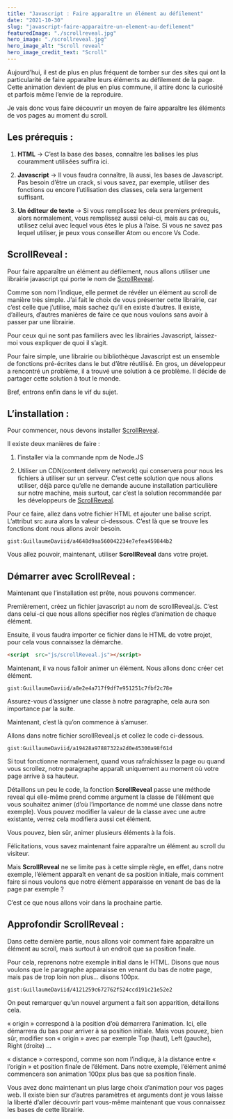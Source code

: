 ```yaml
---
title: "Javascript : Faire apparaître un élément au défilement"
date: "2021-10-30"
slug: "javascript-faire-apparaitre-un-element-au-defilement"
featuredImage: "./scrollreveal.jpg"
hero_image: "./scrollreveal.jpg"
hero_image_alt: "Scroll reveal"
hero_image_credit_text: "Scroll"
---
```


Aujourd’hui, il est de plus en plus fréquent de tomber sur des sites qui ont la particularité de faire apparaître leurs éléments au défilement de la page. Cette animation devient de plus en plus commune, il attire donc la curiosité et parfois même l’envie de la reproduire.

Je vais donc vous faire découvrir un moyen de faire apparaître les éléments de vos pages au moment du scroll.

## Les prérequis :

1. **HTML** → C’est la base des bases, connaître les balises les plus couramment utilisées suffira ici.

2. **Javascript** → Il vous faudra connaître, là aussi, les bases de Javascript. Pas besoin d’être un crack, si vous savez, par exemple, utiliser des fonctions ou encore l’utilisation des classes, cela sera largement suffisant.

3. **Un éditeur de texte** → Si vous remplissez les deux premiers prérequis, alors normalement, vous remplissez aussi celui-ci, mais au cas ou, utilisez celui avec lequel vous êtes le plus à l’aise. Si vous ne savez pas lequel utiliser, je peux vous conseiller Atom ou encore Vs Code.

## ScrollReveal :
Pour faire apparaître un élément au défilement, nous allons utiliser une librairie javascript qui porte le nom de [ScrollReveal](https://scrollrevealjs.org/).

Comme son nom l’indique, elle permet de révéler un élément au scroll de manière très simple.
J’ai fait le choix de vous présenter cette librairie, car c’est celle que j’utilise, mais sachez qu’il en existe d’autres. Il existe, d’ailleurs, d’autres manières de faire ce que nous voulons sans avoir à passer par une librairie.

Pour ceux qui ne sont pas familiers avec les librairies Javascript, laissez-moi vous expliquer de quoi il s’agit.

Pour faire simple, une librairie ou bibliothèque Javascript est un ensemble de fonctions pré-écrites dans le but d’être réutilisé. En gros, un développeur a rencontré un problème, il a trouvé une solution à ce problème. Il décide de partager cette solution à tout le monde.

Bref, entrons enfin dans le vif du sujet.

## L’installation :
Pour commencer, nous devons installer [ScrollReveal](https://scrollrevealjs.org/).

Il existe deux manières de faire :

1. l’installer via la commande npm de Node.JS

2. Utiliser un CDN(content delivery network) qui conservera pour nous les fichiers à utiliser sur un serveur. C’est cette solution que nous allons utiliser, déjà parce qu’elle ne demande aucune installation particulière sur notre machine, mais surtout, car c’est la solution recommandée par les développeurs de [ScrollReveal](https://scrollrevealjs.org/).

Pour ce faire, allez dans votre fichier HTML et ajouter une balise script. L’attribut src aura alors la valeur ci-dessous. C’est là que se trouve les fonctions dont nous allons avoir besoin.

`gist:GuillaumeDaviid/a4648d9aa560042234e7efea459844b2`

Vous allez pouvoir, maintenant, utiliser **ScrollReveal** dans votre projet.

## Démarrer avec ScrollReveal :
Maintenant que l’installation est prête, nous pouvons commencer.

Premièrement, créez un fichier javascript au nom de scrollReveal.js. C’est dans celui-ci que nous allons spécifier nos règles d’animation de chaque élément.

Ensuite, il vous faudra importer ce fichier dans le HTML de votre projet, pour cela vous connaissez la démarche.
```markdown
<script  src="js/scrollReveal.js"></script>
``` 

Maintenant, il va nous falloir animer un élément. Nous allons donc créer cet élément.

`gist:GuillaumeDaviid/a8e2e4a717f9df7e951251c7fbf2c78e`

Assurez-vous d’assigner une classe à notre paragraphe, cela aura son importance par la suite.

Maintenant, c’est là qu’on commence à s’amuser.

Allons dans notre fichier scrollReveal.js et collez le code ci-dessous.

`gist:GuillaumeDaviid/a19428a97887322a2d0e45300a98f61d`

Si tout fonctionne normalement, quand vous rafraîchissez la page ou quand vous scrollez, notre paragraphe apparaît uniquement au moment où votre page arrive à sa hauteur.

Détaillons un peu le code, la fonction **ScrollReveal** passe une méthode reveal qui elle-même prend comme argument la classe de l’élément que vous souhaitez animer (d’où l’importance de nommé une classe dans notre exemple). Vous pouvez modifier la valeur de la classe avec une autre existante, verrez cela modifiera aussi cet élément.

Vous pouvez, bien sûr, animer plusieurs éléments à la fois.

Félicitations, vous savez maintenant faire apparaître un élément au scroll du visiteur.

Mais **ScrollReveal** ne se limite pas à cette simple règle, en effet, dans notre exemple, l’élément apparaît en venant de sa position initiale, mais comment faire si nous voulons que notre élément apparaisse en venant de bas de la page par exemple ?

C’est ce que nous allons voir dans la prochaine partie.

## Approfondir ScrollReveal :
Dans cette dernière partie, nous allons voir comment faire apparaître un élément au scroll, mais surtout à un endroit que sa position finale.

Pour cela, reprenons notre exemple initial dans le HTML. Disons que nous voulons que le paragraphe apparaisse en venant du bas de notre page, mais pas de trop loin non plus… disons 100px.

`gist:GuillaumeDaviid/4121259c672762f524ccd191c21e52e2`

On peut remarquer qu’un nouvel argument a fait son apparition, détaillons cela.

« origin » correspond à la position d’où démarrera l’animation. Ici, elle démarrera du bas pour arriver à sa position initiale. Mais vous pouvez, bien sûr, modifier son « origin » avec par exemple Top (haut), Left (gauche), Right (droite) …

« distance » correspond, comme son nom l’indique, à la distance entre « l’origin » et position finale de l’élément. Dans notre exemple, l’élément animé commencera son animation 100px plus bas que sa position finale.

Vous avez donc maintenant un plus large choix d’animation pour vos pages web. Il existe bien sur d’autres paramètres et arguments dont je vous laisse la liberté d’aller découvrir part vous-même maintenant que vous connaissez les bases de cette librairie.

